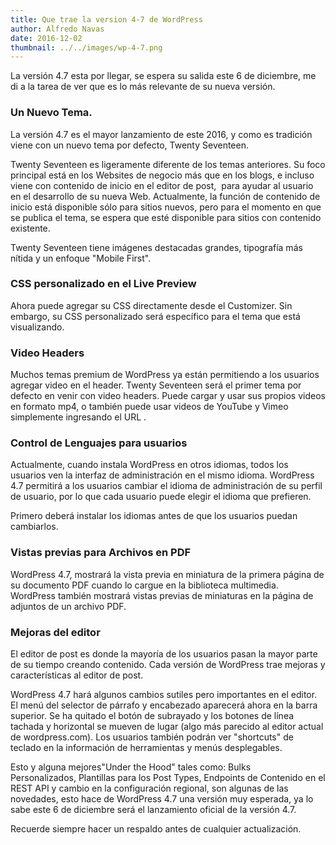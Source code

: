```yaml
---
title: Que trae la version 4-7 de WordPress
author: Alfredo Navas
date: 2016-12-02
thumbnail: ../../images/wp-4-7.png
---
```


La versión 4.7 esta por llegar, se espera su salida este 6 de diciembre, me di a la tarea de ver que es lo más relevante de su nueva versión.

### Un Nuevo Tema.

La versión 4.7 es el mayor lanzamiento de este 2016, y como es tradición viene con un nuevo tema por defecto, Twenty Seventeen.


Twenty Seventeen es ligeramente diferente de los temas anteriores. Su foco principal está en los Websites de negocio más que en los blogs, e incluso viene con contenido de inicio en el editor de post,  para ayudar al usuario en el desarrollo de su nueva Web. Actualmente, la función de contenido de inicio está disponible sólo para sitios nuevos, pero para el momento en que se publica el tema, se espera que esté disponible para sitios con contenido existente.

Twenty Seventeen tiene imágenes destacadas grandes, tipografía más nítida y un enfoque "Mobile First".

### CSS personalizado en el Live Preview

Ahora puede agregar su CSS directamente desde el Customizer. Sin embargo, su CSS personalizado será específico para el tema que está visualizando.


### Video Headers

Muchos temas premium de WordPress ya están permitiendo a los usuarios agregar video en el header. Twenty Seventeen será el primer tema por defecto en venir con video headers. Puede cargar y usar sus propios videos en formato mp4, o también puede usar videos de YouTube y Vimeo simplemente ingresando el URL .

### Control de Lenguajes para usuarios

Actualmente, cuando instala WordPress en otros idiomas, todos los usuarios ven la interfaz de administración en el mismo idioma. WordPress 4.7 permitirá a los usuarios cambiar el idioma de administración de su perfil de usuario, por lo que cada usuario puede elegir el idioma que prefieren.

Primero deberá instalar los idiomas antes de que los usuarios puedan cambiarlos.

### Vistas previas para Archivos en PDF

WordPress 4.7, mostrará la vista previa en miniatura de la primera página de su documento PDF cuando lo cargue en la biblioteca multimedia. WordPress también mostrará vistas previas de miniaturas en la página de adjuntos de un archivo PDF.

### Mejoras del editor

El editor de post es donde la mayoría de los usuarios pasan la mayor parte de su tiempo creando contenido. Cada versión de WordPress trae mejoras y características al editor de post.

WordPress 4.7 hará algunos cambios sutiles pero importantes en el editor. El menú del selector de párrafo y encabezado aparecerá ahora en la barra superior. Se ha quitado el botón de subrayado y los botones de línea tachada y horizontal se mueven de lugar (algo más parecido al editor actual de wordpress.com). Los usuarios también podrán ver "shortcuts" de teclado en la información de herramientas y menús desplegables.

Esto y alguna mejores"Under the Hood" tales como: Bulks Personalizados, Plantillas para los Post Types, Endpoints de Contenido en el REST API y cambio en la configuración regional, son algunas de las novedades, esto hace de WordPress 4.7 una versión muy esperada, ya lo sabe este 6 de diciembre será el lanzamiento oficial de la versión 4.7.

Recuerde siempre hacer un respaldo antes de cualquier actualización.
